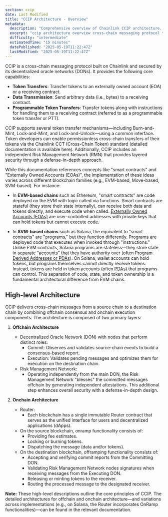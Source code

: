 ```yaml
---
section: ccip
date: Last Modified
title: "CCIP Architecture - Overview"
metadata:
  description: "Comprehensive overview of Chainlink CCIP architecture. Learn about core capabilities, token transfers, data transmission, offchain and onchain components, and security model."
  excerpt: "ccip architecture overview cross-chain messaging protocol token transfers data transmission programmable token transfers risk management network"
  difficulty: "intermediate"
  estimatedTime: "15 minutes"
  datePublished: "2025-05-19T11:22:47Z"
  lastModified: "2025-05-19T11:22:47Z"
---
```



CCIP is a cross-chain messaging protocol built on Chainlink and secured by its decentralized oracle networks (DONs). It provides the following core capabilities:

- **Token Transfers**: Transfer tokens to an externally owned account (EOA) or a receiving contract.
- **Data Transmission**: Send arbitrary data (i.e., bytes) to a receiving contract.
- **Programmable Token Transfers**: Transfer tokens along with instructions for handling them to a receiving contract (referred to as a programmable token transfer or PTT).

CCIP supports several token transfer mechanisms—including Burn-and-Mint, Lock-and-Mint, and Lock-and-Unlock—using a common interface. Token developers can enable permissionless cross-chain transfers of their tokens via the Chainlink CCT (Cross-Chain Token) standard (detailed documentation is available here). Additionally, CCIP includes an independent Risk Management Network (RMN) that provides layered security through a defense-in-depth approach.

<Aside title="Terminology">

While this documentation references concepts like "smart contracts" and "Externally Owned Accounts (EOAs)", the implementation of these ideas varies across different blockchain families (e.g., EVM-based, Move-based, SVM-based). For instance:

- In **EVM-based chains** such as Ethereum, "smart contracts" are code deployed on the EVM with logic called via functions. Smart contracts are stateful (they store their state internally), can receive both data and tokens directly, and execute code when called. [Externally Owned Accounts (EOAs)](https://ethereum.org/en/developers/docs/accounts/#types-of-account) are user-controlled addresses with private keys that can hold tokens but cannot execute code.

- In **SVM-based chains** such as Solana, the equivalent to "smart contracts" are "programs," but they function differently. Programs are deployed code that executes when invoked through "instructions." Unlike EVM contracts, Solana programs are stateless—they store state in separate "accounts" that they have authority over (often [Program Derived Addresses or PDAs](https://solana.com/docs/core/pda)). On Solana, wallet accounts can hold tokens, but programs themselves cannot directly receive tokens. Instead, tokens are held in token accounts (often [PDAs](https://solana.com/docs/core/pda)) that programs can control. This separation of code, state, and token ownership is a fundamental architectural difference from EVM chains.

</Aside>

## High-level Architecture

CCIP delivers cross-chain messages from a source chain to a destination chain by combining offchain consensus and onchain execution components. The architecture is composed of two primary layers:

1. **Offchain Architecture**

   - Decentralized Oracle Network (DON) with nodes that perform distinct roles:
     - Commit: Observes and validates source-chain events to build a consensus-based report.
     - Execution: Validates pending messages and optimizes them for execution on the destination chain.
   - Risk Management Network:
     - Operating independently from the main DON, the Risk Management Network "blesses" the committed messages offchain by generating independent attestations. This additional step enhances overall security with a defense-in-depth design.

1. **Onchain Architecture**
   - Router:
     - Each blockchain has a single immutable Router contract that serves as the unified interface for users and decentralized applications (dApps).
   - On the source blockchain, onramp functionality consists of:
     - Providing fee estimates.
     - Locking or burning tokens.
     - Dispatching the message (data and/or tokens).
   - On the destination blockchain, offramping functionality consists of:
     - Accepting and verifying commit reports from the Committing DON.
     - Validating Risk Management Network nodes signatures when receiving messages from the Executing DON.
     - Releasing or minting tokens to the receiver.
     - Routing the processed message to the designated receiver.

**Note:** These high-level descriptions outline the core principles of CCIP. The detailed architectures for offchain and onchain architecture—and variations across implementations (e.g., on Solana, the Router incorporates OnRamp functionalities)—can be found in the relevant documentation.

<ClickToZoom
  src="/images/ccip/ccip-hl-v1.6.gif"
  alt="CCIP High-Level Architecture"
  style="display: block; margin: 2rem auto; max-height: 60vh; width: auto;"
/>
